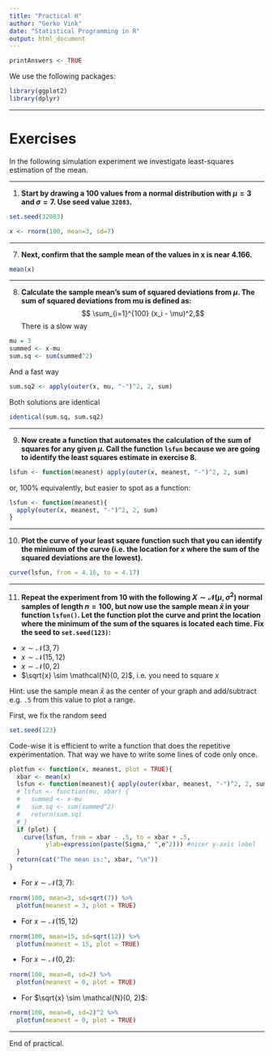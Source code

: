 ```yaml
---
title: "Practical H"
author: "Gerko Vink"
date: "Statistical Programming in R"
output: html_document
---
```


```r
printAnswers <- TRUE
```

We use the following packages:
```r
library(ggplot2)
library(dplyr)
```

---

# Exercises


In the following simulation experiment we investigate least-squares estimation of the mean.

---

1. **Start by drawing a 100 values from a normal distribution with $\mu = 3$ and $\sigma = 7$. Use seed value `32083`.**


```r
set.seed(32083)

x <- rnorm(100, mean=3, sd=7)
```

---

7. **Next, confirm that the sample mean of the values in x is near 4.166.**
```r
mean(x)
```

---

8. **Calculate the sample mean's sum of squared deviations from $\mu$. The sum of squared deviations from mu is defined as: **
$$ \sum_{i=1}^{100} (x_i - \mu)^2,$$
There is a slow way
```r
mu = 3
summed <- x-mu
sum.sq <- sum(summed^2)
```

And a fast way
```r
sum.sq2 <- apply(outer(x, mu, "-")^2, 2, sum)
```
Both solutions are identical
```r
identical(sum.sq, sum.sq2)
```

---

9. **Now create a function that automates the calculation of the sum of squares for any given $\mu$. Call the function `lsfun` because we are going to identify the least squares estimate in exercise 8.**

```r
lsfun <- function(meanest) apply(outer(x, meanest, "-")^2, 2, sum)
```

or, 100% equivalently, but easier to spot as a function:
```r
lsfun <- function(meanest){
  apply(outer(x, meanest, "-")^2, 2, sum)
}
```

---

10. **Plot the curve of your least square function such that you can identify the minimum of the curve (i.e. the location for $x$ where the sum of the squared deviations are the lowest).**
```r
curve(lsfun, from = 4.16, to = 4.17)
```

---


11. **Repeat the experiment from 10 with the following $X \sim \mathcal{N}(\mu, \sigma^2)$ normal samples of length $n=100$, but now use the sample mean $\bar{x}$ in your function `lsfun()`. Let the function plot the curve and print the location where the minimum of the sum of the squares is located each time. Fix the seed to `set.seed(123)`:**

- $x \sim \mathcal{N}(3, 7)$
- $x \sim \mathcal{N}(15, 12)$
- $x \sim \mathcal{N}(0, 2)$
- $\sqrt{x} \sim \mathcal{N}(0, 2)$, i.e. you need to square $x$

Hint: use the sample mean $\bar{x}$ as the center of your graph and add/subtract e.g. `.5` from this value to plot a range.

First, we fix the random seed
```r
set.seed(123)
```

Code-wise it is efficient to write a function that does the repetitive experimentation. That way we have to write some lines of code only once. 
```r
plotfun <- function(x, meanest, plot = TRUE){
  xbar <- mean(x)
  lsfun <- function(meanest){ apply(outer(xbar, meanest, "-")^2, 2, sum)}
  # lsfun <- function(mu, xbar) {
  #   summed <- x-mu
  #   sum.sq <- sum(summed^2)
  #   return(sum.sq)
  # }
  if (plot) {
    curve(lsfun, from = xbar - .5, to = xbar + .5, 
          ylab=expression(paste(Sigma," ",e^2))) #nicer y-axis label
  }
  return(cat("The mean is:", xbar, "\n"))
}
```

- For $x \sim \mathcal{N}(3, 7)$:
```r
rnorm(100, mean=3, sd=sqrt(7)) %>%
  plotfun(meanest = 3, plot = TRUE)
```

- For $x \sim \mathcal{N}(15, 12)$
```r
rnorm(100, mean=15, sd=sqrt(12)) %>%
  plotfun(meanest = 15, plot = TRUE)
```

- For $x \sim \mathcal{N}(0, 2)$:
```r
rnorm(100, mean=0, sd=2) %>%
  plotfun(meanest = 0, plot = TRUE)
```

- For $\sqrt{x} \sim \mathcal{N}(0, 2)$:
```r
rnorm(100, mean=0, sd=2)^2 %>%
  plotfun(meanest = 0, plot = TRUE)
```


---

End of practical. 
